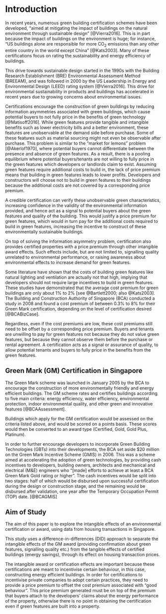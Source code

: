 \pagenumbering{arabic}

\mainmatter

# Introduction

In recent years, numerous green building certification schemes have been developed, "aimed at mitigating the impact of buildings on the natural environment through sustainable design" [@Vierra2016]. This is in part because the impact of buildings on the environment is huge; for instance, "US buildings alone are responsible for more CO~2~ emissions than any other entire country in the world except China" [@Kats2003]. Many of these certifications focus on rating the sustainability and energy efficiency of buildings.

This drive towards sustainable design started in the 1990s with the Building Research Establishment (BRE) Environmental Assessment Method (BREEAM), and was followed in 2000 by the US Leadership in Energy and Environmental Design (LEED) rating system [@Vierra2016]. This drive for environmental sustainability in products and buildings has accelerated in recent years due to growing concerns about environmental issues.

Certifications encourage the construction of green buildings by reducing information asymmetries associated with green buildings, which cause potential buyers to not fully price in the benefits of green technology [@Matisoff2016]. While green features provide tangible and intangible benefits such as lower electricity bills and a better environment, these features are unobservable at the demand side before purchase. Some of these features such as material sourcing might not even be observable after purchase. This problem is similar to the "market for lemons" problem [@Akerlof1970], where potential buyers cannot differentiate between the presence and absence of green features. As a result, there is a pooling equilibrium where potential buyers/tenants are not willing to fully price in the green features which developers or landlords claim to exist. Assuming green features require additional costs to build in, the lack of price premium means that building in green features leads to lower profits. Developers and constructors will choose not to build in green features to their buildings because the additional costs are not covered by a corresponding price premium.

A credible certification can verify these unobservable green characteristics, increasing confidence in the validity of the environmental information provided, and hence act as a signal to potential buyers about the green features and quality of the building. This would justify a price premium for green features, which would in turn pay for the additional costs required to build in green features, increasing the incentive to construct of these environmentally sustainable buildings.

On top of solving the information asymmetry problem, certification also provides certified properties with a price premium through other intangible award effects. Such effects include, but are not limited to, signalling quality unrelated to environmental performance, or raising awareness about environmental effects to increase demand for green features.

Some literature have shown that the costs of building green features like natural lighting and ventilation are actually not that high, implying that developers should not require large incentives to build in green features. These studies have demonstrated that the average cost premium for green buildings are only about 1% to 2% [see @Bartlett2000; also @Kats2003]. The Building and Construction Authority of Singapore (BCA) conducted a study in 2008 and found a cost premium of between 0.3% to 8% for their Green Mark certification, depending on the level of certification desired [@BCABizCase].

Regardless, even if the cost premiums are low, these cost premiums still need to be offset by a corresponding price premium. Buyers and tenants are unwilling to pay for green features not because they do not value green features, but because they cannot observe them before the purchase or rental agreement. A certification acts as a signal or assurance of quality, to allow potential tenants and buyers to fully price in the benefits from the green features.

## Green Mark (GM) Certification in Singapore

The Green Mark scheme was launched in January 2005 by the BCA to encourage the construction of more environmentally friendly and energy efficient buildings. The GM scheme rates and certifies buildings according to five main criteria: energy efficiency, water efficiency, environmental protection, indoor environmental quality, and other green and innovative features [@BCAAssessment].

Buildings which apply for the GM certification would be assessed on the criteria listed above, and would be scored on a points basis. These scores would then be converted to an award type (Certified, Gold, Gold Plus, Platinum).

In order to further encourage developers to incorporate Green Building Technologies (GBTs) into their developments, the BCA set aside $20 million on the Green Mark Incentive Scheme (GMIS) in 2006. This was a scheme aimed at accelerating the adoption of green technologies, by providing cash incentives to developers, building owners, architects and mechanical and electrical (M&E) engineers who "[made] efforts to achieve at least a BCA Green Mark Gold rating or higher". The cash incentives would be split into two stages: half of which would be disbursed upon successful certification during the design or construction stage, and the remaining would be disbursed after validation, one year after the Temporary Occupation Permit (TOP) date. [@BCAGMIS]

## Aim of Study

The aim of this paper is to explore the intangible effects of an environmental certification or award, using data from housing transactions in Singapore.

This study uses a difference-in-differences (DID) approach to separate the intangible effects of the GM award (providing confirmation about green features, signalling quality etc.) from the tangible effects of certified buildings (energy savings), through its effect on housing transaction prices.

The intangible award or certification effects are important because these certifications are meant to incentivise certain behaviour, in this case, constructing energy efficient buildings. In order for certifications to incentivise private companies to adopt certain practices, they need to provide a price premium to offset the cost premium associated with "good behaviour". This price premium generated must be on top of the premium that buyers attach to the developers' claims about the energy performance of the property, otherwise there is no point in obtaining the certification even if green features are built into a property.

\newpage
